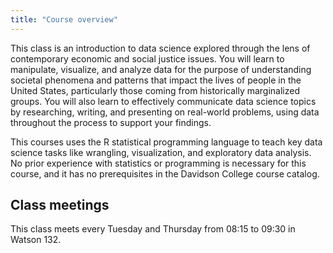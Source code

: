 ```yaml
---
title: "Course overview"
---
```


This class is an introduction to data science explored through the lens of contemporary economic and social justice issues.
You will learn to manipulate, visualize, and analyze data for the purpose of understanding societal phenomena and patterns that impact the lives of people in the United States, particularly those coming from historically marginalized groups.
You will also learn to effectively communicate data science topics by researching, writing, and presenting on real-world problems, using data throughout the process to support your findings.

This courses uses the R statistical programming language to teach key data science tasks like wrangling, visualization, and exploratory data analysis.
No prior experience with statistics or programming is necessary for this course, and it has no prerequisites in the Davidson College course catalog.

## Class meetings

This class meets every Tuesday and Thursday from 08:15 to 09:30 in Watson 132.
